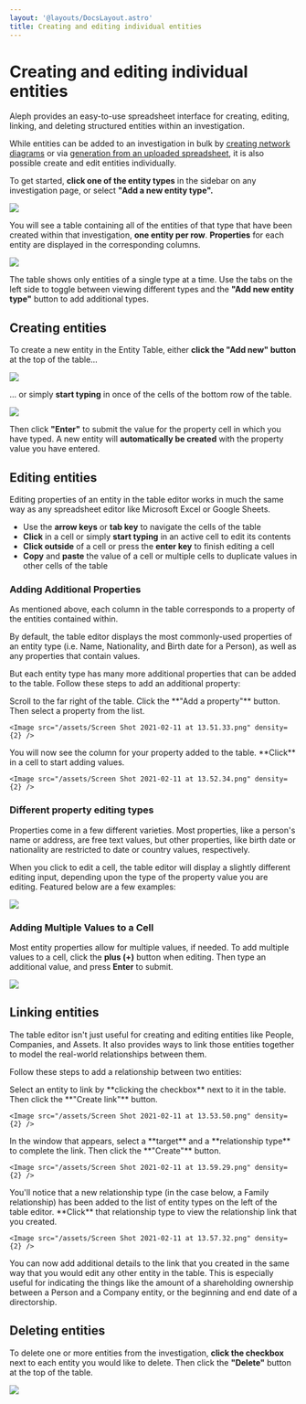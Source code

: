 ```yaml
---
layout: '@layouts/DocsLayout.astro'
title: Creating and editing individual entities
---
```


# Creating and editing individual entities

<p class="lead">
  Aleph provides an easy-to-use spreadsheet interface for creating, editing,
  linking, and deleting structured entities within an investigation.
</p>

While entities can be added to an investigation in bulk by [creating network diagrams](/guide/building-out-your-investigation/network-diagrams) or via [generation from an uploaded spreadsheet](/guide/building-out-your-investigation/generating-multiple-entities-from-a-list), it is also possible create and edit entities individually.

To get started, **click one of the entity types** in the sidebar on any investigation page, or select **"Add a new entity type".**

<Image src="/assets/Screen Shot 2021-02-11 at 13.45.25.png" density={2} />

You will see a table containing all of the entities of that type that have been created within that investigation, **one entity per row**. **Properties** for each entity are displayed in the corresponding columns.

<Image src="/assets/Screen Shot 2021-02-11 at 13.50.06.png" density={2} />

The table shows only entities of a single type at a time. Use the tabs on the left side to toggle between viewing different types and the **"Add new entity type"** button to add additional types.

## Creating entities

To create a new entity in the Entity Table, either **click the "Add new" button** at the top of the table...

<Image src="/assets/Screen Shot 2020-07-21 at 15.42.20 (1) (1) (1).png" density={2} />

... or simply **start typing** in once of the cells of the bottom row of the table.

<Image src="/assets/Screen Shot 2020-07-21 at 15.42.09 (1).png" density={2} />

Then click **"Enter"** to submit the value for the property cell in which you have typed. A new entity will **automatically be created** with the property value you have entered.

## Editing entities

Editing properties of an entity in the table editor works in much the same way as any spreadsheet editor like Microsoft Excel or Google Sheets.

- Use the **arrow keys** or **tab key** to navigate the cells of the table
- **Click** in a cell or simply **start typing** in an active cell to edit its contents
- **Click outside** of a cell or press the **enter key** to finish editing a cell
- **Copy** and **paste** the value of a cell or multiple cells to duplicate values in other cells of the table

### Adding Additional Properties

As mentioned above, each column in the table corresponds to a property of the entities contained within.

By default, the table editor displays the most commonly-used properties of an entity type (i.e. Name, Nationality, and Birth date for a Person), as well as any properties that contain values.

But each entity type has many more additional properties that can be added to the table. Follow these steps to add an additional property:

<Steps>
  <Step>Scroll to the far right of the table.</Step>
  <Step>Click the **"Add a property"** button.</Step>
  <Step>
    Then select a property from the list.

    <Image src="/assets/Screen Shot 2021-02-11 at 13.51.33.png" density={2} />
  </Step>

  <Step>
    You will now see the column for your property added to the table. **Click** in a cell to start adding values.

    <Image src="/assets/Screen Shot 2021-02-11 at 13.52.34.png" density={2} />
  </Step>
</Steps>

### Different property editing types

Properties come in a few different varieties. Most properties, like a person's name or address, are free text values, but other properties, like birth date or nationality are restricted to date or country values, respectively.

When you click to edit a cell, the table editor will display a slightly different editing input, depending upon the type of the property value you are editing. Featured below are a few examples:

<Image src="/assets/Screen Shot 2020-07-22 at 11.24.29.png" density={2} />

### Adding Multiple Values to a Cell

Most entity properties allow for multiple values, if needed. To add multiple values to a cell, click the **plus (+)** button when editing. Then type an additional value, and press **Enter** to submit.

<Image src="/assets/Screen Shot 2020-07-22 at 11.35.33.png" density={2} />

## Linking entities

The table editor isn't just useful for creating and editing entities like People, Companies, and Assets. It also provides ways to link those entities together to model the real-world relationships between them.

Follow these steps to add a relationship between two entities:

<Steps>
  <Step>Select an entity to link by **clicking the checkbox** next to it in the table.</Step>
  <Step>
    Then click the **"Create link"** button.

    <Image src="/assets/Screen Shot 2021-02-11 at 13.53.50.png" density={2} />
  </Step>
  <Step>
    In the window that appears, select a **target** and a **relationship type** to complete the link. Then click the **"Create"** button.

    <Image src="/assets/Screen Shot 2021-02-11 at 13.59.29.png" density={2} />
  </Step>
  <Step>
    You'll notice that a new relationship type (in the case below, a Family relationship) has been added to the list of entity types on the left of the table editor. **Click** that relationship type to view the relationship link that you created.

    <Image src="/assets/Screen Shot 2021-02-11 at 13.57.32.png" density={2} />
  </Step>

  <Step>
    You can now add additional details to the link that you created in the same way that you would edit any other entity in the table. This is especially useful for indicating the things like the amount of a shareholding ownership between a Person and a Company entity, or the beginning and end date of a directorship.
  </Step>
</Steps>

## Deleting entities

To delete one or more entities from the investigation, **click the checkbox** next to each entity you would like to delete. Then click the **"Delete"** button at the top of the table.

<Image src="/assets/Screen Shot 2021-02-11 at 14.01.22.png" desnity={2} />
